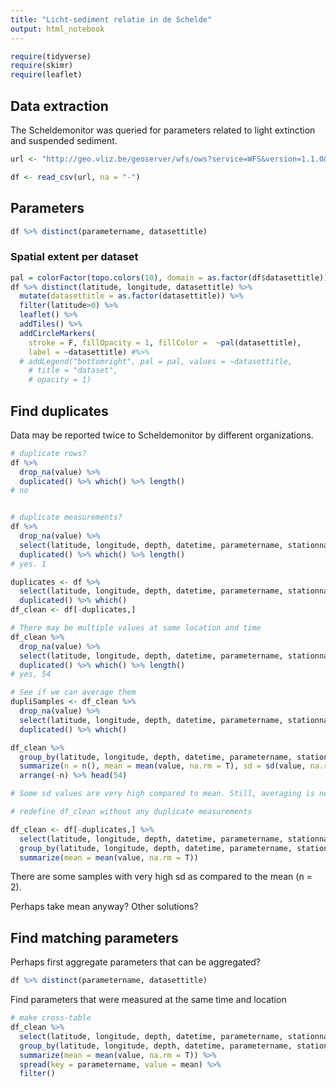 ```yaml
---
title: "Licht-sediment relatie in de Schelde"
output: html_notebook
---
```


```r
require(tidyverse)
require(skimr)
require(leaflet)
```

## Data extraction

The Scheldemonitor was queried for parameters related to light extinction and suspended sediment.



```r
url <- "http://geo.vliz.be/geoserver/wfs/ows?service=WFS&version=1.1.0&request=GetFeature&typeName=Dataportal%3Aabiotic_observations&resultType=results&viewParams=where%3Aobs.context+%26%26+ARRAY%5B1%5D+AND+standardparameterid+IN+%283240%5C%2C461%5C%2C1293%5C%2C495%5C%2C3289%5C%2C1223%29%3Bcontext%3A0001&propertyName=stationname%2Clongitude%2Clatitude%2Cdatetime%2Cdepth%2Cparametername%2Cvaluesign%2Cvalue%2Cdataprovider%2Cdatasettitle&outputFormat=csv"

df <- read_csv(url, na = "-")
```

## Parameters

```r
df %>% distinct(parametername, datasettitle)
```

### Spatial extent per dataset

```r

pal = colorFactor(topo.colors(10), domain = as.factor(df$datasettitle))
df %>% distinct(latitude, longitude, datasettitle) %>%
  mutate(datasettitle = as.factor(datasettitle)) %>%
  filter(latitude>0) %>%
  leaflet() %>%
  addTiles() %>%
  addCircleMarkers(
    stroke = F, fillOpacity = 1, fillColor =  ~pal(datasettitle),
    label = ~datasettitle) #%>%
  # addLegend("bottomright", pal = pal, values = ~datasettitle,
    # title = "dataset",
    # opacity = 1)
```


## Find duplicates

Data may be reported twice to Scheldemonitor by different organizations. 

```r
# duplicate rows?
df %>% 
  drop_na(value) %>%
  duplicated() %>% which() %>% length()
# no


# duplicate measurements?
df %>% 
  drop_na(value) %>%
  select(latitude, longitude, depth, datetime, parametername, stationname, value)  %>%
  duplicated() %>% which() %>% length()
# yes. 1

```

```r
duplicates <- df %>% 
  select(latitude, longitude, depth, datetime, parametername, stationname, value)  %>%
  duplicated() %>% which()
df_clean <- df[-duplicates,]

# There may be multiple values at same location and time
df_clean %>% 
  drop_na(value) %>%
  select(latitude, longitude, depth, datetime, parametername, stationname)  %>%
  duplicated() %>% which() %>% length()
# yes, 54

# See if we can average them
dupliSamples <- df_clean %>% 
  drop_na(value) %>%
  select(latitude, longitude, depth, datetime, parametername, stationname)  %>%
  duplicated() %>% which()

df_clean %>%
  group_by(latitude, longitude, depth, datetime, parametername, stationname) %>%
  summarize(n = n(), mean = mean(value, na.rm = T), sd = sd(value, na.rm = T)) %>%
  arrange(-n) %>% head(54)

# Some sd values are very high compared to mean. Still, averaging is necessary to work with the data further

# redefine df_clean without any duplicate measurements

df_clean <- df[-duplicates,] %>%
  select(latitude, longitude, depth, datetime, parametername, stationname, value) %>%
  group_by(latitude, longitude, depth, datetime, parametername, stationname) %>%
  summarize(mean = mean(value, na.rm = T))

```


There are some samples with very high sd as compared to the mean (n = 2). 

Perhaps take mean anyway? Other solutions?



## Find matching parameters

Perhaps first aggregate parameters that can be aggregated?

```r

df %>% distinct(parametername, datasettitle)

```




Find parameters that were measured at the same time and location




```r
# make cross-table
df_clean %>% 
  select(latitude, longitude, depth, datetime, parametername, stationname, value) %>%
  group_by(latitude, longitude, depth, datetime, parametername, stationname) %>%
  summarize(mean = mean(value, na.rm = T)) %>%
  spread(key = parametername, value = mean) %>%
  filter()
  

```


